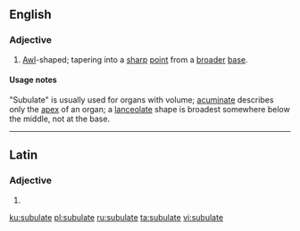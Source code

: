 ==English==

===Adjective===
{{en-adj}}

# {{context|biology|lang=en}} [[awl|Awl]]-shaped; tapering into a [[sharp]] [[point]] from a [[broad]]er [[base]].

====Usage notes====
"Subulate" is usually used for organs with volume; [[acuminate]] describes only the [[apex]] of an organ; a [[lanceolate]] shape is broadest somewhere below the middle, not at the base.

----

==Latin==

===Adjective===
{{la-adj-form|sūbulāte}}

# {{inflection of|sūbulātus||voc|m|s|lang=la}}

[[ku:subulate]]
[[pl:subulate]]
[[ru:subulate]]
[[ta:subulate]]
[[vi:subulate]]